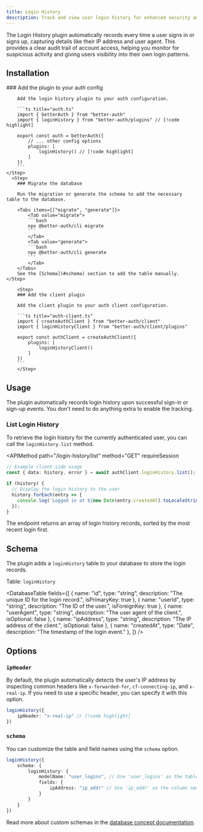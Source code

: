 ```yaml
---
title: Login History
description: Track and view user login history for enhanced security and auditing.
---
```


The Login History plugin automatically records every time a user signs in or signs up, capturing details like their IP address and user agent. This provides a clear audit trail of account access, helping you monitor for suspicious activity and giving users visibility into their own login patterns.

## Installation

<Steps>
    <Step>
        ### Add the plugin to your auth config

        Add the login history plugin to your auth configuration.

        ```ts title="auth.ts"
        import { betterAuth } from "better-auth"
        import { loginHistory } from "better-auth/plugins" // [!code highlight]

        export const auth = betterAuth({
            // ... other config options
            plugins: [
                loginHistory() // [!code highlight]
            ]
        })
        ```
    </Step>
      <Step>
        ### Migrate the database

        Run the migration or generate the schema to add the necessary table to the database.

        <Tabs items={["migrate", "generate"]}>
            <Tab value="migrate">
            ```bash
            npx @better-auth/cli migrate
            ```
            </Tab>
            <Tab value="generate">
            ```bash
            npx @better-auth/cli generate
            ```
            </Tab>
        </Tabs>
        See the [Schema](#schema) section to add the table manually.
    </Step>

        <Step>
        ### Add the client plugin

        Add the client plugin to your auth client configuration.

        ```ts title="auth-client.ts"
        import { createAuthClient } from "better-auth/client"
        import { loginHistoryClient } from "better-auth/client/plugins"

        export const authClient = createAuthClient({
            plugins: [
                loginHistoryClient()
            ]
        })
        ```
        </Step>
</Steps>

## Usage

The plugin automatically records login history upon successful sign-in or sign-up events. You don't need to do anything extra to enable the tracking.

### List Login History

To retrieve the login history for the currently authenticated user, you can call the `loginHistory.list` method.

<APIMethod
  path="/login-history/list"
  method="GET"
  requireSession
>
```ts
// Example client-side usage
const { data: history, error } = await authClient.loginHistory.list();

if (history) {
  // Display the login history to the user
  history.forEach(entry => {
    console.log(`Logged in at ${new Date(entry.createdAt).toLocaleString()} from IP ${entry.ipAddress} using ${entry.userAgent}`);
  });
}
```
</APIMethod>

The endpoint returns an array of login history records, sorted by the most recent login first.

## Schema

The plugin adds a `loginHistory` table to your database to store the login records.

Table: `loginHistory`

<DatabaseTable
    fields={[
        { name: "id", type: "string", description: "The unique ID for the login record.", isPrimaryKey: true },
        { name: "userId", type: "string", description: "The ID of the user.", isForeignKey: true },
        { name: "userAgent", type: "string", description: "The user agent of the client.", isOptional: false },
        { name: "ipAddress", type: "string", description: "The IP address of the client.", isOptional: false },
        { name: "createdAt", type: "Date", description: "The timestamp of the login event." },
    ]}
/>

## Options

### `ipHeader`

By default, the plugin automatically detects the user's IP address by inspecting common headers like `x-forwarded-for`, `cf-connecting-ip`, and `x-real-ip`. If you need to use a specific header, you can specify it with this option.

```ts title="auth.ts"
loginHistory({
    ipHeader: "x-real-ip" // [!code highlight]
})
```

### `schema`

You can customize the table and field names using the `schema` option.

```ts title="auth.ts"
loginHistory({
    schema: {
        loginHistory: {
            modelName: "user_logins", // Use 'user_logins' as the table name
            fields: {
                ipAddress: "ip_addr" // Use 'ip_addr' as the column name for IP address
            }
        }
    }
})
```
Read more about custom schemas in the [database concept documentation](/docs/concepts/database#custom-table-names).
